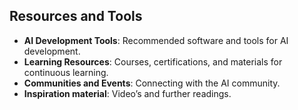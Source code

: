 ## Resources and Tools

-   **AI Development Tools**: Recommended software and tools for AI development.
-   **Learning Resources**: Courses, certifications, and materials for continuous learning.
-   **Communities and Events**: Connecting with the AI community.
-   **Inspiration material**: Video's and further readings.

```{=html}
    <div class="container mt-5">
        <div class="row" id="cards-container">
            <!-- Cards will be inserted here -->
        </div>
    </div>
```

